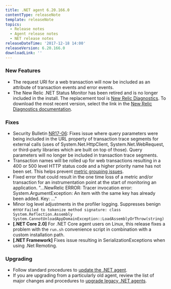 ```yaml
---
title: .NET agent 6.20.166.0
contentType: releaseNote
template: releaseNote
topics:
  - Release notes
  - Agent release notes
  - NET release notes
releaseDateTime: '2017-12-18 14:00'
releaseVersion: 6.20.166.0
downloadLink: ''
---
```


### New Features

* The request URI for a web transaction will now be included as an attribute of transaction events and error events.
* The New Relic .NET Status Monitor has been retired and is no longer included in the install. The replacement tool is [New Relic Diagnostics](https://docs.newrelic.com/docs/agents/manage-apm-agents/troubleshooting/new-relic-diagnostics). To download the most recent version, select the link in the [New Relic Diagnostics documentation](https://docs.newrelic.com/docs/agents/manage-apm-agents/troubleshooting/new-relic-diagnostics#run-diagnostics).

### Fixes

* Security Bulletin [NR17-06](https://docs.newrelic.com/docs/accounts-partnerships/accounts/security-bulletins/security-bulletin-nr17-06): Fixes issue where query parameters were being included in the URL property of transaction trace segments for external calls (uses of System.Net.HttpClient, System.Net.WebRequest, or third-party libraries which are built on top of those). Query parameters will no longer be included in transaction trace segments.
* Transaction names will be rolled up for web transactions resulting in a 400 or 500 level HTTP status code and a higher priority name has not been set. This helps prevent [metric grouping issues](https://docs.newrelic.com/docs/agents/manage-apm-agents/troubleshooting/metric-grouping-issues).
* Fixed error that could result in the one time loss of a metric and/or transaction for an instrumentation point at the start of monitoring an application. "...NewRelic ERROR: Tracer invocation error: System.ArgumentException: An item with the same key has already been added. Key: ..."
* Minor log level adjustments in the profiler logging. Suppresses benign error `Failed to tokenize method signature: class System.Reflection.Assembly System.CannotUnloadAppDomainException::LoadAssemblyOrThrow(string)`
* **\[.NET Core 2.0]** For .NET Core agent users on Linux, this release fixes a problem with the `run.sh` convenience script in combination with a custom installation path.
* **\[.NET Framework]** Fixes issue resulting in SerializationExceptions when using .Net Remoting.

### Upgrading

* Follow standard procedures to [update the .NET agent](/docs/agents/net-agent/installation-configuration/update-net-agent).
* If you are upgrading from a particularly old agent, review the list of major changes and procedures to [upgrade legacy .NET agents](/docs/agents/net-agent/troubleshooting/upgrade-legacy-net-agents).
